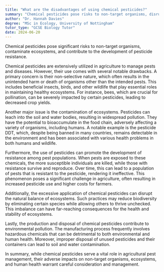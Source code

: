 ```yaml
---
title: "What are the disadvantages of using chemical pesticides?"
summary: "Chemical pesticides pose risks to non-target organisms, disrupt ecosystems, and contribute to the development of pesticide resistance, highlighting the need for safer alternatives in pest management."
author: "Dr. Hannah Davies"
degree: "MSc in Ecology, University of Nottingham"
tutor_type: "GCSE Biology Tutor"
date: 2024-06-20
---
```


Chemical pesticides pose significant risks to non-target organisms, contaminate ecosystems, and contribute to the development of pesticide resistance.

Chemical pesticides are extensively utilized in agriculture to manage pests and diseases. However, their use comes with several notable drawbacks. A primary concern is their non-selective nature, which often results in the unintended harm or death of organisms other than the intended pests. This includes beneficial insects, birds, and other wildlife that play essential roles in maintaining healthy ecosystems. For instance, bees, which are crucial for pollination, can be severely impacted by certain pesticides, leading to decreased crop yields.

Another major issue is the contamination of ecosystems. Pesticides can leach into the soil and water bodies, resulting in widespread pollution. They have the potential to bioaccumulate in the food chain, adversely affecting a variety of organisms, including humans. A notable example is the pesticide DDT, which, despite being banned in many countries, remains detectable in the environment and has been associated with various health problems in both humans and wildlife.

Furthermore, the use of pesticides can promote the development of resistance among pest populations. When pests are exposed to these chemicals, the more susceptible individuals are killed, while those with resistance survive and reproduce. Over time, this can lead to a population of pests that is resistant to the pesticide, rendering it ineffective. This phenomenon poses a significant challenge in agriculture, often resulting in increased pesticide use and higher costs for farmers.

Additionally, the excessive application of chemical pesticides can disrupt the natural balance of ecosystems. Such practices may reduce biodiversity by eliminating certain species while allowing others to thrive unchecked. This imbalance can have far-reaching consequences for the health and stability of ecosystems.

Lastly, the production and disposal of chemical pesticides contribute to environmental pollution. The manufacturing process frequently involves hazardous chemicals that can be detrimental to both environmental and human health. Moreover, improper disposal of unused pesticides and their containers can lead to soil and water contamination. 

In summary, while chemical pesticides serve a vital role in agricultural pest management, their adverse impacts on non-target organisms, ecosystems, and human health warrant careful consideration and management.
    